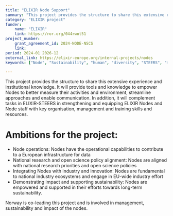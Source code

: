 ```yaml
---
title: "ELIXIR Node Support"
summary: "This project provides the structure to share this extensive experience and institutional knowledge. It will provide tools and knowledge to empower Nodes to better measure their activities and environment, streamline approaches, and enable communication."
category: "ELIXIR project"
funder:
    name: "ELIXIR"
    link: https://ror.org/044rwnt51
project_number:
    grant_agreement_id: 2024-NODE-NSCS
    link: 
period: 2024-01 2026-12
external_link: https://elixir-europe.org/internal-projects/nodes
keywords: ["Node", "Sustainability", "human", "diversity", "STEERS", "management"]

---
```


This project provides the structure to share this extensive experience and institutional knowledge. 
It will provide tools and knowledge to empower Nodes to better measure their activities and environment, streamline approaches and enable communication.
In addition, it will complement tasks in ELIXIR-STEERS in strengthening and equipping ELIXIR Nodes and Node staff with key organisation, management and training skills and resources.

# Ambitions for the project:
* Node operations: Nodes have the operational capabilities to contribute to a European infrastructure for data
* National research and open science policy alignment: Nodes are aligned with national research priorities and open science policies
* Integrating Nodes with industry and innovation: Nodes are fundamental to national industry ecosystems and engage in EU-wide industry effort
* Demonstrating impact and supporting sustainability: Nodes are empowered and supported in their efforts towards long-term sustainability. 

Norway is co-leading this project and is involved in management, sustainability and impact of the nodes.
